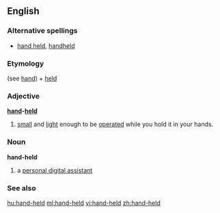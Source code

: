 ==English==

===Alternative spellings===
* [[hand held]], [[handheld]]

===Etymology===
(see [[hand]]) + [[held]]

===Adjective===
'''[[hand]]-[[held]]'''

# [[small]] and [[light]] enough to be [[operate]]d while you hold it in your hands.

===Noun===
'''hand-held'''

# {{computing}} a [[personal digital assistant]]

===See also===
{{wikipedia}}

[[hu:hand-held]]
[[ml:hand-held]]
[[vi:hand-held]]
[[zh:hand-held]]